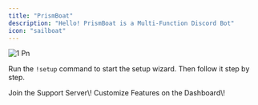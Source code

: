 ```yaml
---
title: "PrismBoat"
description: "Hello! PrismBoat is a Multi-Function Discord Bot"
icon: "sailboat"
---
```


![1 Pn](/images/1.png)

Run the `!setup` command to start the setup wizard. Then follow it step by step.

<CardGroup cols="2">
  <Card title="Join the Support Server!" icon="stars" iconType="solid" color="#396cc9" href="https://discord.prismboat.com/">
    Join the Support Server\!
  </Card>
  <Card title="Check out the Dashboard!" icon="palette" iconType="solid" color="#396cc9" href="https://bot.prismboat.com/">
    Customize Features on the Dashboard\!
  </Card>
</CardGroup>